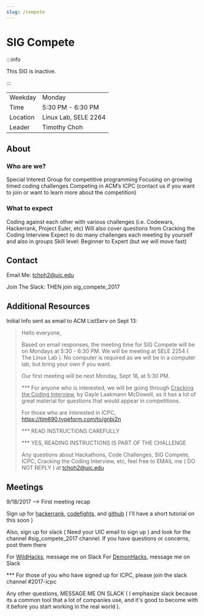 ```yaml
---
slug: /compete
---
```


# SIG Compete


:::info

This SIG is inactive.

:::

|          |                      |
| -------- | -------------------- |
| Weekday  | Monday               |
| Time     | 5:30 PM - 6:30 PM    |
| Location | Linux Lab, SELE 2264 |
| Leader   | Timothy Choh         |

## About

### Who are we?

Special Interest Group for competitive programming Focusing on growing timed coding challenges Competing in ACM’s ICPC (contact us if you want to join or want to learn more about the competition)

### What to expect

Coding against each other with various challenges (i.e. Codewars, Hackerrank, Project Euler, etc) Will also cover questions from Cracking the Coding Interview Expect to do many challenges each meeting by yourself and also in groups Skill level: Beginner to Expert (but we will move fast)

## Contact

Email Me: tchoh2@uic.edu

Join The Slack: <SlackSignUpLink showLink={true} /> THEN join sig_compete_2017

## Additional Resources

Initial Info sent as email to ACM ListServ on Sept 13:

> Hello everyone,
>
> Based on email responses, the meeting time for SIG Compete will be on Mondays at 5:30 - 6:30 PM. We will be meeting at SELE 2254 ( The Linux Lab ). No computer is required as we will be in a computer lab, but bring your own if you want.
>
> Our first meeting will be next Monday, Sept 18, at 5:30 PM.
>
> \*\*\* For anyone who is interested, we will be going through <u>Cracking the Coding Interview</u>, by Gayle Laakmann McDowell, as it has a lot of great material for questions that would appear in competitions.
>
> For those who are interested in ICPC, <https://tim690.typeform.com/to/gnbi2n>
>
> \*\*\* READ INSTRUCTIONS CAREFULLY
>
> \*\*\* YES, READING INSTRUCTIONS IS PART OF THE CHALLENGE
>
> Any questions about Hackathons, Code Challenges, SIG Compete, ICPC, Cracking the Coding Interview, etc, feel free to EMAIL me ( DO NOT REPLY ) at tchoh2@uic.edu

## Meetings

9/18/2017 --> First meeting recap

Sign up for [hackerrank](https://www.hackerrank.com/), [codefights](https://codefights.com/), and [github](https://github.com/) ( I'll have a short tutorial on this soon )

Also, sign up for <SlackSignUpLink>slack</SlackSignUpLink> ( Need your UIC email to sign up ) and look for the channel #sig_compete_2017 channel. If you have questions or concerns, post them there

For [WildHacks](https://wildhacks.org/), message me on Slack
For [DemonHacks](http://demonhacks.com/), message me on Slack

\*\*\* For those of you who have signed up for ICPC, please join the slack channel #2017-icpc

Any other questions, MESSAGE ME ON SLACK ( I emphasize slack because its a common tool that a lot of companies use, and it's good to become with it before you start working in the real world ).

